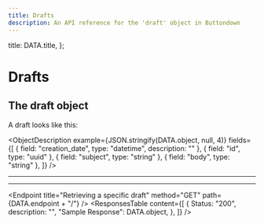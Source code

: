 ```yaml
---
title: Drafts
description: An API reference for the 'draft' object in Buttondown
---
```



  title: DATA.title,
};


# Drafts

## The draft object

A draft looks like this:

<ObjectDescription
  example={JSON.stringify(DATA.object, null, 4)}
  fields={[
    { field: "creation_date", type: "datetime", description: "" },
    { field: "id", type: "uuid" },
    { field: "subject", type: "string" },
    { field: "body", type: "string" },
  ]}
/>

<Endpoint title="Listing drafts" method="GET" path={DATA.endpoint} />
<ParametersTable
  content={[
    {
      parameter: "page",
      type: "string",
      description: "A page number within the paginated result set.",
      example: "",
      optional: true,
    },
  ]}
/>
<ResponsesTable
  content={[
    {
      Status: "200",
      description: "",
      "Sample Response": {
        count: 1,
        next: "foo",
        previous: null,
        results: [DATA.object],
      },
    },
  ]}
/>

---

<Endpoint title="Creating a new draft" method="POST" path={DATA.endpoint} />
<ParametersTable
  content={[
    {
      parameter: "body",
      type: "string",
      description: "",
      optional: false,
    },
    {
      parameter: "subject",
      type: "string",
      description: "",
      optional: false,
    },
  ]}
/>
<ResponsesTable
  content={[
    {
      Status: "201",
      description: "",
      "Sample Response": DATA.object,
    },
  ]}
/>

---

<Endpoint
  title="Retrieving a specific draft"
  method="GET"
  path={DATA.endpoint + "/<id>"}
/>
<ResponsesTable
  content={[
    {
      Status: "200",
      description: "",
      "Sample Response": DATA.object,
    },
  ]}
/>

